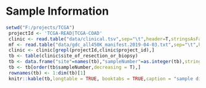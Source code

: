 # Sample Information {#intro}
```r
setwd("F:/projects/TCGA")
 projectId <- 'TCGA-READ|TCGA-COAD'
 clinic <- read.table("data/clinical.tsv",sep="\t",header=T,stringsAsFactors = F)
 mf <- read.table("data/gdc_all450K_manifest.2019-04-03.txt",sep="\t",header = T,stringsAsFactors = F)
 clinic <- clinic[grepl(projectId,clinic$project_id),]
 tb <- table(clinic$site_of_resection_or_biopsy)
 tb <- data.frame("site"=names(tb),"sampleNumber"=as.integer(tb),stringsAsFactors = F)
 tb <- tb[order(tb$sampleNumber,decreasing = T),]
 rownames(tb) <- 1:dim(tb)[1]
 knitr::kable(tb,longtable = TRUE, booktabs = TRUE,caption = "sample distribution",row.names = T)
 ```

